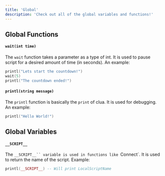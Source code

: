 ```yaml
---
title: 'Global'
description: 'Check out all of the global variables and functions!'
---
```

## Global Functions
#### `wait(int time)`
The `wait` function takes a parameter as a type of int. It is used to pause script for a desired amount of time (in seconds). An example:
```lua
printl("Lets start the countdown!")
wait(5)
printl("The countdown ended!")
```
#### `printl(string message)`
The `printl` function is basically the `print` of clua. It is used for debugging. An example:
```lua
printl("Hello World!")
```

## Global Variables
#### `__SCRIPT__`
The `__SCRIPT__`` variable is used in functions like `Connect`. It is used to return the name of the script. Example:
```lua
printl(__SCRIPT__) -- Will print LocalScriptName
```